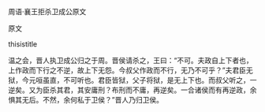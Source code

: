 


周语·襄王拒杀卫成公原文

原文

thisistitle

温之会，晋人执卫成公归之于周。晋侯请杀之，王曰：“不可。夫政自上下者也，上作政而下行之不逆，故上下无怨。今叔父作政而不行，无乃不可乎？”夫君臣无狱，今元咺虽直，不可听也。君臣皆狱，父子将狱，是无上下也。而叔父听之，一逆矣。又为臣杀其君，其安庸刑？布刑而不庸，再逆矣。一合诸侯而有再逆政，余惧其无后。不然，余何私于卫侯？”晋人乃归卫侯。

